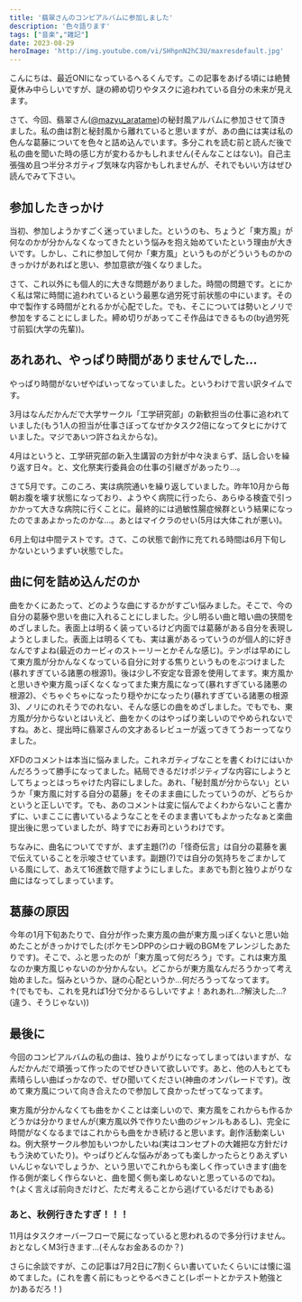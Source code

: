 ```yaml
---
title: '翡翠さんのコンピアルバムに参加しました'
description: '色々語ります'
tags: ["音楽","雑記"]
date: 2023-08-29
heroImage: 'http://img.youtube.com/vi/SHhpnN2hC3U/maxresdefault.jpg'
---
```

こんにちは、最近ONIになっているへるくんです。この記事をあげる頃には絶賛夏休み中らしいですが、謎の締め切りやタスクに追われている自分の未来が見えます。

さて、今回、翡翠さん([@mazyu_aratame](https://x.com/mazyu_aratame "@mazyu_aratame"))の秘封風アルバムに参加させて頂きました。私の曲は割と秘封風から離れていると思いますが、あの曲には実は私の色んな葛藤についてを色々と詰め込んでいます。多分これを読む前と読んだ後で私の曲を聞いた時の感じ方が変わるかもしれません(そんなことはない)。自己主張強め且つ半分ネガティブ気味な内容かもしれませんが、それでもいい方はぜひ読んでみて下さい。

## 参加したきっかけ
当初、参加しようかすごく迷っていました。というのも、ちょうど「東方風」が何なのかが分かんなくなってきたという悩みを抱え始めていたという理由が大きいです。しかし、これに参加して何か「東方風」というものがどういうものかのきっかけがあればと思い、参加意欲が強くなりました。

さて、これ以外にも個人的に大きな問題がありました。時間の問題です。とにかく私は常に時間に追われているという最悪な過労死寸前状態の中にいます。その中で製作する時間がとれるかが心配でした。でも、そこについては勢いとノリで参加をすることにしました。締め切りがあってこそ作品はできるもの(by過労死寸前狐(大学の先輩))。

## あれあれ、やっぱり時間がありませんでした...
やっぱり時間がないぜやばいってなっていました。というわけで言い訳タイムです。

3月はなんだかんだで大学サークル「工学研究部」の新歓担当の仕事に追われていました(もう1人の担当が仕事さぼってなぜかタスク2倍になってタヒにかけていました。マジであいつ許さねえからな)。

4月はというと、工学研究部の新入生講習の方針が中々決まらず、話し合いを繰り返す日々。と、文化祭実行委員会の仕事の引継ぎがあったり...。

さて5月です。このころ、実は病院通いを繰り返していました。昨年10月から毎朝お腹を壊す状態になっており、ようやく病院に行ったら、あらゆる検査で引っかかって大きな病院に行くことに。最終的には過敏性腸症候群という結果になったのでまあよかったのかな...。あとはマイクラのせい(5月は大体これが悪い)。

6月上旬は中間テストです。さて、この状態で創作に充てれる時間は6月下旬しかないというまずい状態でした。

## 曲に何を詰め込んだのか
曲をかくにあたって、どのような曲にするかがすごい悩みました。そこで、今の自分の葛藤や思いを曲に入れることにしました。少し明るい曲と暗い曲の狭間をめざしました。表面上は明るく装っているけど内面では葛藤がある自分を表現しようとしました。表面上は明るくても、実は裏があるっていうのが個人的に好きなんですよね(最近のカービィのストーリーとかそんな感じ)。テンポは早めにして東方風が分かんなくなっている自分に対する焦りというものをぶつけました(暴れすぎている諸悪の根源1)。後は少し不安定な音源を使用してます。東方風かと思いきや東方風っぽくなくなってまた東方風になって(暴れすぎている諸悪の根源2)、ぐちゃぐちゃになったり穏やかになったり(暴れすぎている諸悪の根源3)、ノリにのれそうでのれない、そんな感じの曲をめざしました。でもでも、東方風が分からないとはいえど、曲をかくのはやっぱり楽しいのでやめられないですね。あと、提出時に翡翠さんの文才あるレビューが返ってきてうおーってなりました。

XFDのコメントは本当に悩みました。これネガティブなことを書くわけにはいかんだろうって勝手になってました。結局できるだけポジティブな内容にしようとしてちょっとはっちゃけた内容にしました。あれ、「秘封風が分からない」というか「東方風に対する自分の葛藤」をそのまま曲にしたっていうのが、どちらかというと正しいです。でも、あのコメントは変に悩んでよくわからないこと書かずに、いまここに書いているようなことをそのまま書いてもよかったなぁと楽曲提出後に思っていましたが、時すでにお寿司というわけです。

ちなみに、曲名についてですが、まず主題(?)の「怪奇伝言」は自分の葛藤を裏で伝えていることを示唆させています。副題(?)では自分の気持ちをごまかしている風にして、あえて16進数で隠すようにしました。まあでも割と独りよがりな曲にはなってしまっています。

## 葛藤の原因
今年の1月下旬あたりで、自分が作った東方風の曲が東方風っぽくないと思い始めたことがきっかけでした(ポケモンDPPのシロナ戦のBGMをアレンジしたあたりです)。そこで、ふと思ったのが「東方風って何だろう」です。これは東方風なのか東方風じゃないのか分かんない。どこからが東方風なんだろうかって考え始めました。悩みというか、謎の心配というか...何だろうってなってます。
<YoutubePlayer videoId="9Wq9XqpQmFU" />
↑(でもでも、これを見れば1分で分かるらしいですよ！あれあれ...?解決した...?(違う、そうじゃない))

## 最後に
今回のコンピアルバムの私の曲は、独りよがりになってしまってはいますが、なんだかんだで頑張って作ったのでぜひきいて欲しいです。あと、他の人もとても素晴らしい曲ばっかなので、ぜひ聞いてください(神曲のオンパレードです)。改めて東方風について向き合えたので参加して良かったぜってなってます。

<YoutubePlayer videoId="SHhpnN2hC3U" />
東方風が分かんなくても曲をかくことは楽しいので、東方風をこれからも作るかどうかは分かりませんが(東方風以外で作りたい曲のジャンルもあるし)、完全に時間がなくなるまではこれからも曲をかき続けると思います。創作活動楽しいね。例大祭サークル参加もいつかしたいね(実はコンセプトの大雑把な方針だけもう決めていたり)。やっぱりどんな悩みがあっても楽しかったらとりあえずいいんじゃないでしょうか、という思いでこれからも楽しく作っていきます(曲を作る側が楽しく作らないと、曲を聞く側も楽しめないと思っているのでね)。
<TwitterCard url='https://x.com/hel_kun/status/1682359412420390912?ref_src=twsrc%5Etfw' />
↑(よく言えば前向きだけど、ただ考えることから逃げているだけでもある)

### あと、秋例行きたすぎ！！！
11月はタスクオーバーフローで屍になっていると思われるので多分行けません。おとなしくM3行きます...(そんなお金あるのか？)

さらに余談ですが、この記事は7月2日に7割くらい書いていたくらいには懐に温めてました。(これを書く前にもっとやるべきこと(レポートとかテスト勉強とか)あるだろ！)
